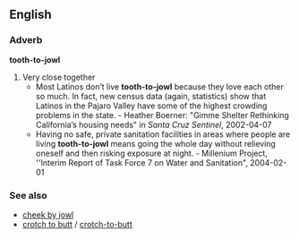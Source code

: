 ==English==

===Adverb===
'''tooth-to-jowl''' 

# Very close together
#*Most Latinos don’t live '''tooth-to-jowl''' because they love each other so much. In fact, new census data (again, statistics) show that Latinos in the Pajaro Valley have some of the highest crowding problems in the state. - Heather Boerner: "Gimme Shelter Rethinking California’s housing needs" in ''Santa Cruz Sentinel'', 2002-04-07
#*Having no safe, private sanitation facilities in areas where people are living '''tooth-to-jowl''' means going the whole day without relieving oneself and then risking exposure at night. - Millenium Project, ''Interim Report of Task Force 7 on Water and Sanitation", 2004-02-01

===See also===
*[[cheek by jowl]]
*[[crotch to butt]] / [[crotch-to-butt]]